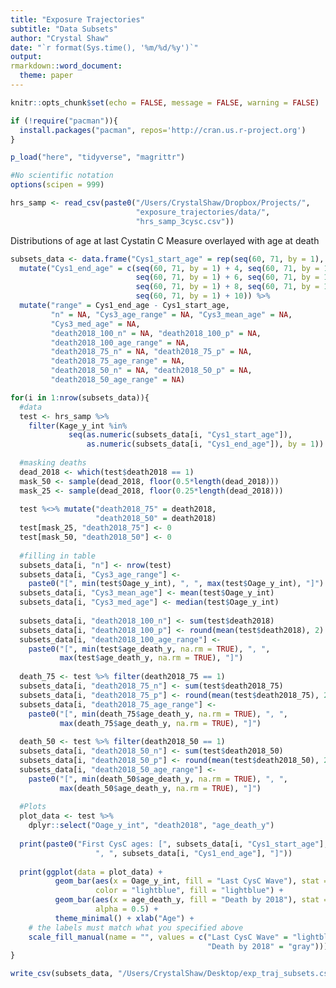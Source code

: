 ```yaml
---
title: "Exposure Trajectories"
subtitle: "Data Subsets"
author: "Crystal Shaw"
date: "`r format(Sys.time(), '%m/%d/%y')`"
output: 
rmarkdown::word_document:
  theme: paper
---
```


```r
knitr::opts_chunk$set(echo = FALSE, message = FALSE, warning = FALSE)
```

```r
if (!require("pacman")){
  install.packages("pacman", repos='http://cran.us.r-project.org')
}

p_load("here", "tidyverse", "magrittr")

#No scientific notation
options(scipen = 999)
```

```r
hrs_samp <- read_csv(paste0("/Users/CrystalShaw/Dropbox/Projects/",
                            "exposure_trajectories/data/",
                            "hrs_samp_3cysc.csv"))
```
Distributions of age at last Cystatin C Measure overlayed with age at death

```r
subsets_data <- data.frame("Cys1_start_age" = rep(seq(60, 71, by = 1), 7)) %>% 
  mutate("Cys1_end_age" = c(seq(60, 71, by = 1) + 4, seq(60, 71, by = 1) + 5, 
                            seq(60, 71, by = 1) + 6, seq(60, 71, by = 1) + 7, 
                            seq(60, 71, by = 1) + 8, seq(60, 71, by = 1) + 9, 
                            seq(60, 71, by = 1) + 10)) %>% 
  mutate("range" = Cys1_end_age - Cys1_start_age, 
         "n" = NA, "Cys3_age_range" = NA, "Cys3_mean_age" = NA, 
         "Cys3_med_age" = NA, 
         "death2018_100_n" = NA, "death2018_100_p" = NA, 
         "death2018_100_age_range" = NA, 
         "death2018_75_n" = NA, "death2018_75_p" = NA, 
         "death2018_75_age_range" = NA, 
         "death2018_50_n" = NA, "death2018_50_p" = NA, 
         "death2018_50_age_range" = NA)

for(i in 1:nrow(subsets_data)){
  #data
  test <- hrs_samp %>% 
    filter(Kage_y_int %in% 
             seq(as.numeric(subsets_data[i, "Cys1_start_age"]), 
                 as.numeric(subsets_data[i, "Cys1_end_age"]), by = 1))
  
  #masking deaths
  dead_2018 <- which(test$death2018 == 1)
  mask_50 <- sample(dead_2018, floor(0.5*length(dead_2018)))
  mask_25 <- sample(dead_2018, floor(0.25*length(dead_2018)))
  
  test %<>% mutate("death2018_75" = death2018, 
                   "death2018_50" = death2018)
  test[mask_25, "death2018_75"] <- 0
  test[mask_50, "death2018_50"] <- 0
  
  #filling in table
  subsets_data[i, "n"] <- nrow(test)
  subsets_data[i, "Cys3_age_range"] <- 
    paste0("[", min(test$Oage_y_int), ", ", max(test$Oage_y_int), "]")
  subsets_data[i, "Cys3_mean_age"] <- mean(test$Oage_y_int)
  subsets_data[i, "Cys3_med_age"] <- median(test$Oage_y_int)
  
  subsets_data[i, "death2018_100_n"] <- sum(test$death2018)
  subsets_data[i, "death2018_100_p"] <- round(mean(test$death2018), 2)
  subsets_data[i, "death2018_100_age_range"] <- 
    paste0("[", min(test$age_death_y, na.rm = TRUE), ", ", 
           max(test$age_death_y, na.rm = TRUE), "]")
  
  death_75 <- test %>% filter(death2018_75 == 1)
  subsets_data[i, "death2018_75_n"] <- sum(test$death2018_75)
  subsets_data[i, "death2018_75_p"] <- round(mean(test$death2018_75), 2)
  subsets_data[i, "death2018_75_age_range"] <- 
    paste0("[", min(death_75$age_death_y, na.rm = TRUE), ", ", 
           max(death_75$age_death_y, na.rm = TRUE), "]")
  
  death_50 <- test %>% filter(death2018_50 == 1)
  subsets_data[i, "death2018_50_n"] <- sum(test$death2018_50)
  subsets_data[i, "death2018_50_p"] <- round(mean(test$death2018_50), 2)
  subsets_data[i, "death2018_50_age_range"] <- 
    paste0("[", min(death_50$age_death_y, na.rm = TRUE), ", ", 
           max(death_50$age_death_y, na.rm = TRUE), "]")
  
  #Plots
  plot_data <- test %>% 
    dplyr::select("Oage_y_int", "death2018", "age_death_y")
  
  print(paste0("First CysC ages: [", subsets_data[i, "Cys1_start_age"], 
                   ", ", subsets_data[i, "Cys1_end_age"], "]"))  
  
  print(ggplot(data = plot_data) + 
          geom_bar(aes(x = Oage_y_int, fill = "Last CysC Wave"), stat = "count", 
                   color = "lightblue", fill = "lightblue") + 
          geom_bar(aes(x = age_death_y, fill = "Death by 2018"), stat = "count", 
                   alpha = 0.5) +
          theme_minimal() + xlab("Age") + 
    # the labels must match what you specified above
    scale_fill_manual(name = "", values = c("Last CysC Wave" = "lightblue", 
                                            "Death by 2018" = "gray")))
}

write_csv(subsets_data, "/Users/CrystalShaw/Desktop/exp_traj_subsets.csv")            
```